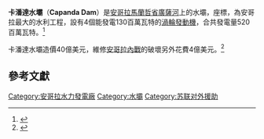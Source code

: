 {{Infobox Dam
| name               = 卡潘達水壩
| image              = Capanda 01.jpg
| caption            =
| official_name      =
| crosses            = [[廣薩河|廣薩河]]
| locale             = [[安哥拉|安哥拉]][[馬蘭哲省|馬蘭哲省]]
| type               = 
| length             =
| height             =
| hydraulic_head     =
| width              =
| spillway_type      =
| spillway_capacity  =
| began              =
| open               =
| closed             =
| cost               = [[美元|US$]]4 billion
| owner              =
| maint              = [[Gamek|Gamek]]
| reservoir          =
| reservoir_capacity =
| reservoir_catchment=
| reservoir_surface  =
| depth              =
| plant_owner        =
| plant_operator     =
| turbines           = 4 × 130[[百萬瓦特|MW]]
| installed_capacity = 520 [[百萬瓦特|MW]]
| max_capacity       =
| annual_generation  =
| pumped_storage     =
| com                =
| decom              =
| bridge_carries     =
| bridge_width       =
| bridge_clearance   = 
| bridge_traffic     = 
| bridge_toll        =
| bridge_id          =
| map_cue            =
| map_image          =
| map_text           =
| location_map       = 
| location_map_text  = 
| lat_d     = 09
| lat_m     = 47
| lat_s     = 41
| lat_NS    = S
| long_d    = 15
| long_m    = 28
| long_s    = 09
| long_EW   = E
| coordinates_type   = type:landmark
| coordinates_display= inline,title
| website            =
| extra              =
}}
{{Location map|Angola|float=right|label=卡潘達水壩
|lat_dir=S
|lat_deg=9|lat_min=47|lat_sec=41
|lon_deg=15|lon_min=28|lon_sec=9
|position=right|caption=卡潘達水壩的位置|width=200}}
'''卡潘達水壩'''（'''Capanda Dam'''）是[[安哥拉|安哥拉]][[馬蘭哲省|馬蘭哲省]][[廣薩河|廣薩河]]上的水壩，座標{{coord|9|47|41|S|15|28|09|E}}，為安哥拉最大的水利工程，設有4個能發電130百萬瓦特的[[渦輪發動機|渦輪發動機]]，合共發電量520百萬瓦特。<ref>{{cite web|url=http://www.washingtonpost.com/wp-adv/specialsales/spotlight/angola/article21.html|title=Province of Kwanza Norte: Water of Life|publisher=The Washington Post|accessdate=2011-05-20|archive-date=2012-11-12|archive-url=https://web.archive.org/web/20121112122217/http://www.washingtonpost.com/wp-adv/specialsales/spotlight/angola/article21.html|dead-url=no}}</ref>

卡潘達水壩造價40億美元，維修[[安哥拉內戰|安哥拉內戰]]的破壞另外花費4億美元。<ref>{{Cite web |url=http://resources.metapress.com/pdf-preview.axd?code=p80283j474786545&size=largest |title=Capanda Dam |accessdate=2010-03-28 |archive-date=2011-07-14 |archive-url=https://web.archive.org/web/20110714080939/http://resources.metapress.com/pdf-preview.axd?code=p80283j474786545&size=largest |dead-url=no }}</ref>

==參考文獻==
{{reflist}}

{{dam-stub}}
{{Angola-stub}}
[[Category:安哥拉水力發電廠|Category:安哥拉水力發電廠]]
[[Category:水壩|Category:水壩]]
[[Category:苏联对外援助|Category:苏联对外援助]]